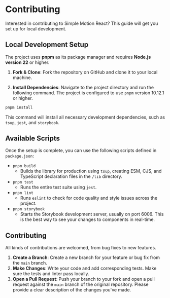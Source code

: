 
<Meta title="Contributing" />

# Contributing

Interested in contributing to Simple Motion React? This guide will get you set up for local development.

## Local Development Setup

The project uses **pnpm** as its package manager and requires **Node.js version 22** or higher.

1.  **Fork & Clone**: Fork the repository on GitHub and clone it to your local machine.

2.  **Install Dependencies**: Navigate to the project directory and run the following command. The project is configured to use `pnpm` version 10.12.1 or higher.

```bash
pnpm install
```

This command will install all necessary development dependencies, such as `tsup`, `jest`, and `storybook`.

## Available Scripts

Once the setup is complete, you can use the following scripts defined in `package.json`:

- `pnpm build`
  - Builds the library for production using `tsup`, creating ESM, CJS, and TypeScript declaration files in the `/lib` directory.
- `pnpm test`
  - Runs the entire test suite using `jest`.
- `pnpm lint`
  - Runs `eslint` to check for code quality and style issues across the project.
- `pnpm storybook`
  - Starts the Storybook development server, usually on port 6006. This is the best way to see your changes to components in real-time.

## Contributing

All kinds of contributions are welcomed, from bug fixes to new features.

1.  **Create a Branch**: Create a new branch for your feature or bug fix from the `main` branch.
2.  **Make Changes**: Write your code and add corresponding tests. Make sure the tests and linter pass locally.
3.  **Open a Pull Request**: Push your branch to your fork and open a pull request against the `main` branch of the original repository. Please provide a clear description of the changes you've made.
